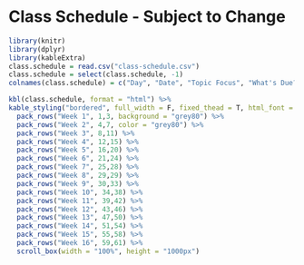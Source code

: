 # Class Schedule - Subject to Change

```r
library(knitr)
library(dplyr)
library(kableExtra)
class.schedule = read.csv("class-schedule.csv")
class.schedule = select(class.schedule, -1)
colnames(class.schedule) = c("Day", "Date", "Topic Focus", "What's Due?", "Suggested Readings - Brady and Weil 4th ed", "Lab Unit")

kbl(class.schedule, format = "html") %>%
kable_styling("bordered", full_width = F, fixed_thead = T, html_font = "arial") %>%
  pack_rows("Week 1", 1,3, background = "grey80") %>%
  pack_rows("Week 2", 4,7, color = "grey80") %>%
  pack_rows("Week 3", 8,11) %>%
  pack_rows("Week 4", 12,15) %>%
  pack_rows("Week 5", 16,20) %>%
  pack_rows("Week 6", 21,24) %>%
  pack_rows("Week 7", 25,28) %>%
  pack_rows("Week 8", 29,29) %>%
  pack_rows("Week 9", 30,33) %>%
  pack_rows("Week 10", 34,38) %>%
  pack_rows("Week 11", 39,42) %>%
  pack_rows("Week 12", 43,46) %>%
  pack_rows("Week 13", 47,50) %>%
  pack_rows("Week 14", 51,54) %>%
  pack_rows("Week 15", 55,58) %>%
  pack_rows("Week 16", 59,61) %>%
  scroll_box(width = "100%", height = "1000px")
```
